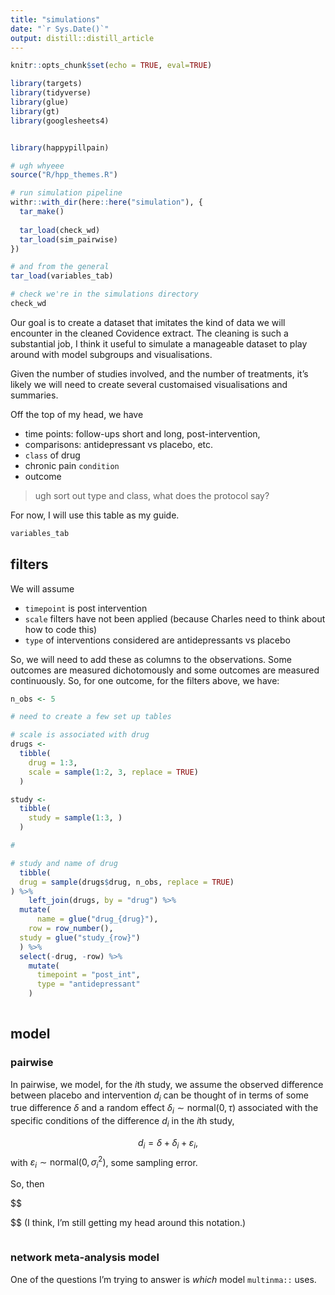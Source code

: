 ```yaml
---
title: "simulations"
date: "`r Sys.Date()`"
output: distill::distill_article
---
```


```r
knitr::opts_chunk$set(echo = TRUE, eval=TRUE)


```

```r
library(targets)
library(tidyverse)
library(glue)
library(gt)
library(googlesheets4)


library(happypillpain)

# ugh whyeee
source("R/hpp_themes.R")


```


```r
# run simulation pipeline
withr::with_dir(here::here("simulation"), {
  tar_make()
  
  tar_load(check_wd)
  tar_load(sim_pairwise)
})

# and from the general
tar_load(variables_tab)


```

```r
# check we're in the simulations directory
check_wd
```


Our goal is to create a dataset that imitates the kind of data we will encounter in the cleaned Covidence extract. The cleaning is such a substantial job, I think it useful to simulate a manageable dataset to play around with model subgroups and visualisations. 

Given the number of studies involved, and the number of treatments, it's likely we will need to create several customaised visualisations and summaries. 

Off the top of my head, we have

- time points: follow-ups short and long, post-intervention, 
- comparisons: antidepressant vs placebo, etc.
- `class` of drug
- chronic pain `condition`
- outcome

> ugh sort out type and class, what does the protocol say? 


For now, I will use this table as my guide. 

```r
variables_tab
```



## filters

We will assume

- `timepoint` is post intervention
- `scale` filters have not been applied (because Charles need to think about how to code this) 
- `type` of interventions considered are antidepressants vs placebo

So, we will need to add these as columns to the observations. Some outcomes are measured dichotomously and some outcomes are measured continuously. So, for one outcome, for the filters above, we have:

```r
n_obs <- 5

# need to create a few set up tables

# scale is associated with drug
drugs <- 
  tibble(
    drug = 1:3,
    scale = sample(1:2, 3, replace = TRUE)
  ) 

study <- 
  tibble(
    study = sample(1:3, )
  )

# 

# study and name of drug
  tibble(
  drug = sample(drugs$drug, n_obs, replace = TRUE)
) %>% 
    left_join(drugs, by = "drug") %>% 
  mutate(
      name = glue("drug_{drug}"),
    row = row_number(),
  study = glue("study_{row}")
  ) %>% 
  select(-drug, -row) %>% 
    mutate(
      timepoint = "post_int",
      type = "antidepressant"
    )
 

```



## model 

### pairwise

In pairwise, we model, for the $i$th study, we assume the observed difference between placebo and intervention $d_i$ can be thought of in terms of some true difference $\delta$ and a random effect $\delta_i \sim \text{normal}(0, \tau)$ associated with the specific conditions of the difference $d_i$ in the $i$th study,

$$
d_i = \delta + \delta_i + \varepsilon_i, 
$$
with $\varepsilon_i \sim \text{normal}(0, \sigma_i^2)$, some sampling error.

So, then

$$
\begin{cases}

d_i \sim \text{normal}(\delta_i, \sigma_i^2)\\
\delta_i \sim \text{normal}(\delta, \tau) 

\end{cases}
$$
(I think, I'm still getting my head around this notation.)


```r



```


### network meta-analysis model

One of the questions I'm trying to answer is _which_ model `multinma::` uses. 